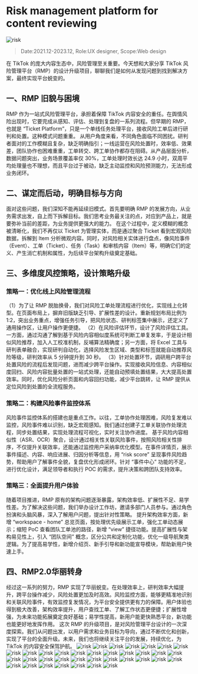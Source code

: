 
# Risk management platform for content reviewing

<Image src="/risk/risk.001.png" alt="risk" className="mb-6 rounded-lg" />

>Date:2021.12-2023.12, Role:UX designer, Scope:Web design

在 TikTok 的庞大内容生态中，风险管理至关重要。今天想和大家分享 TikTok 风险管理平台（RMP）的设计升级项目，聊聊我们是如何从发现问题到找到解决方案，最终实现平台蜕变的。

## 一、RMP 旧貌与困境
RMP 作为一站式风险管理平台，承担着保障 TikTok 内容安全的重任。在舆情风险出现时，它要完成从感知、评估、处理到复盘的一系列流程。但早期的 RMP，也就是 “Ticket Platform”，只是一个单线任务处理平台，接收风险工单后进行研判和处置。这种模式问题重重。
从用户角度来看，不同角色面临不同困扰。研判者面对的工作模糊且复杂，缺乏明确指引；一线运营在风险处置时，效率低、效果差，团队协作也困难重重，工单转交、跨工单协作都存在阻碍。从产品层面分析，数据问题突出，业务场景覆盖率仅 30%，工单处理时效长达 24.9 小时，双周平均处理量也不理想，而且平台过于被动，缺乏主动监控和风险预测能力，无法形成业务闭环。

## 二、谋定而后动，明确目标与方向
面对这些问题，我们深知不能再延续旧模式。首先要明确 RMP 的发展方向，从业务需求出发，自上而下拆解目标。我们思考业务最关注的点，对应到产品上，就是要弥补当前的差距，为业务提供更强大的能力。
在这个过程中，定义模糊的概念被清晰化，我们不再仅以 Ticket 为管理实体，而是通过聚合 Ticket 看到宏观风险数据，拆解到 Item 分析微观内容。同时，对风险相关实体进行盘点，像风险事件（Event）、工单（Ticket）、任务（Task）和审核内容（Item）等，明确它们的定义、产生消亡机制和属性，为后续平台架构升级奠定基础。

## 三、多维度风控策略，设计策略升级
### 策略一：优化线上风险管理流程
（1）为了让 RMP 脱胎换骨，我们对风险工单处理流程进行优化，实现线上化转型。在页面布局上，摒弃旧版缺乏引导、扩展性差的设计。重新规划布局比例为 1:2，突出业务重点，增强任务引导，把风险状态、研判标签集中展示，还定义了通用操作区，让用户操作更便捷。
（2）在风险评估环节，设计了风险评估工具。一方面，通过沟通了解到基于风险内容相似度系统可判断工单复发率，于是设计相似风险推荐，加入人工校准机制，反哺算法精确度；另一方面，将 Excel 工具与研判表单融合，实现研判自动化，选择风险发生区域、类型和标签就能自动推荐风险等级，研判效率从 5 分钟提升到 30 秒。
（3）针对处置环节，调研用户跨平台处置风险的流程后发现问题，进而减少跨平台操作。实现接收风险信息、内容相似度回扫、风险内容批量处置的一站式处理，还能自动预填处置结果，大大提高处置效率。同时，优化风险分析页面和内容回扫功能，减少平台跳转，让 RMP 提供从定位风险到处置的全流程服务。

### 策略二：构建风险事件监控体系
风险事件监控体系的搭建也是重点工作。以往，工单协作处理困难，风险复发难以监控，风险事件难以识别，缺乏宏观感知。我们通过创建子工单关联协作处理流程，同步处置结果，实现处理流程可视化，实时关注协作进度。
基于风险内容相似性（ASR、OCR）聚合，设计通过相关性关联风险事件，按照风险相关性排序，不仅提升关联效率，还能通过监控用户采纳率优化模型。在事件详情页，展示事件描述、内容、响应进展、归因分析等信息，用 “risk score” 呈现事件风险趋势，帮助用户了解事件全貌，复盘优化形成闭环。针对 “事件中心” 功能的不足，进行优化设计，满足领导者和执行 POC 的需求，提升决策和跨团队支持效率。

### 策略三：全面提升用户体验
随着项目推进，RMP 原有的架构问题逐渐暴露，架构效率低、扩展性不足、易学性差。为了解决这些问题，我们举办设计工作坊，邀请多部门人员参与。通过角色扮演和头脑风暴，深入了解用户问题，提出针对性策略。
提升架构效率方面，新增 “workspace - home” 总览页面，按处理优先级展示工单，强化工单动态展示；缩短 PoC 查看团队工单池的路径，新增 “view” 捷径功能。提高扩展性与架构易见性上，引入 “团队空间” 概念，区分公共和定制化功能，优化一级导航聚类逻辑。为了提高易学性，新增介绍页、新手引导和新功能宣导模块，帮助新用户快速上手。

## 四、RMP2.0华丽转身
经过这一系列的努力，RMP 实现了华丽蜕变。在处理效率上，研判效率大幅提升，跨平台操作减少，风险处置更加及时高效。风险监控方面，能够更精准地识别和关联风险事件，有效监控复发情况，为平台安全提供更有力的保障。用户体验也得到极大改善，架构效率提升，用户查找工单、了解工作状态更便捷；扩展性增强，为未来功能拓展奠定良好基础；易学性提高，新用户能更快熟悉平台，新功能也能更好地发挥作用。
这次 RMP 的升级项目，是对风险管理平台设计的一次深度探索。我们从问题出发，以用户需求和业务目标为导向，通过不断优化和创新，实现了平台的全面升级。未来，我们也将继续关注平台的发展，持续优化，为 TikTok 的内容安全保驾护航。
<Image src="/risk/risk.002.png" alt="risk" className="my-6 rounded-lg" />
<Image src="/risk/risk.003.png" alt="risk" className="my-6 rounded-lg" />
<Image src="/risk/risk.004.png" alt="risk" className="my-6 rounded-lg" />
<Image src="/risk/risk.005.png" alt="risk" className="my-6 rounded-lg" />
<Image src="/risk/risk.006.png" alt="risk" className="my-6 rounded-lg" />
<Image src="/risk/risk.007.png" alt="risk" className="my-6 rounded-lg" />
<Image src="/risk/risk.008.png" alt="risk" className="my-6 rounded-lg" />
<Image src="/risk/risk.009.png" alt="risk" className="my-6 rounded-lg" />
<Image src="/risk/risk.010.png" alt="risk" className="my-6 rounded-lg" />
<Image src="/risk/risk.011.png" alt="risk" className="my-6 rounded-lg" />
<Image src="/risk/risk.012.png" alt="risk" className="my-6 rounded-lg" />
<Image src="/risk/risk.013.png" alt="risk" className="my-6 rounded-lg" />
<Image src="/risk/risk.014.png" alt="risk" className="my-6 rounded-lg" />
<Image src="/risk/risk.015.png" alt="risk" className="my-6 rounded-lg" />
<Image src="/risk/risk.016.png" alt="risk" className="my-6 rounded-lg" />
<Image src="/risk/risk.017.png" alt="risk" className="my-6 rounded-lg" />
<Image src="/risk/risk.018.png" alt="risk" className="my-6 rounded-lg" />
<Image src="/risk/risk.019.png" alt="risk" className="my-6 rounded-lg" />
<Image src="/risk/risk.020.png" alt="risk" className="my-6 rounded-lg" />
<Image src="/risk/risk.021.png" alt="risk" className="my-6 rounded-lg" />
<Image src="/risk/risk.022.png" alt="risk" className="my-6 rounded-lg" />
<Image src="/risk/risk.023.png" alt="risk" className="my-6 rounded-lg" />
<Image src="/risk/risk.024.png" alt="risk" className="my-6 rounded-lg" />
<Image src="/risk/risk.025.png" alt="risk" className="my-6 rounded-lg" />
<Image src="/risk/risk.026.png" alt="risk" className="my-6 rounded-lg" />
<Image src="/risk/risk.027.png" alt="risk" className="my-6 rounded-lg" />
<Image src="/risk/risk.028.png" alt="risk" className="my-6 rounded-lg" />
<Image src="/risk/risk.029.png" alt="risk" className="my-6 rounded-lg" />
<Image src="/risk/risk.030.png" alt="risk" className="my-6 rounded-lg" />
<Image src="/risk/risk.031.png" alt="risk" className="my-6 rounded-lg" />
<Image src="/risk/risk.032.png" alt="risk" className="my-6 rounded-lg" />
<Image src="/risk/risk.033.png" alt="risk" className="my-6 rounded-lg" />
<Image src="/risk/risk.034.png" alt="risk" className="my-6 rounded-lg" />
<Image src="/risk/risk.035.png" alt="risk" className="my-6 rounded-lg" />
<Image src="/risk/risk.036.png" alt="risk" className="my-6 rounded-lg" />
<Image src="/risk/risk.037.png" alt="risk" className="my-6 rounded-lg" />


